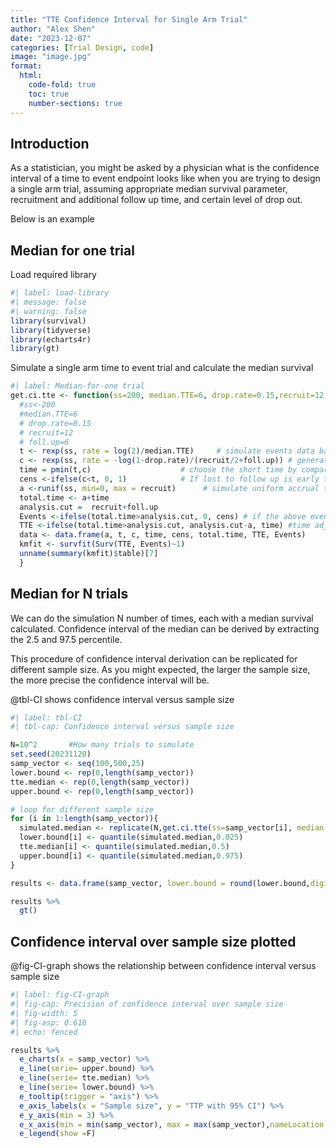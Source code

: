 ```yaml
---
title: "TTE Confidence Interval for Single Arm Trial"
author: "Alex Shen"
date: "2023-12-07"
categories: [Trial Design, code]
image: "image.jpg"
format:
  html:
    code-fold: true
    toc: true
    number-sections: true
---
```


## Introduction

As a statistician, you might be asked by a physician what is the confidence interval of a time to event endpoint looks like when you are trying to design a single arm trial, assuming appropriate median survival parameter, recruitment and additional follow up time, and certain level of drop out.

Below is an example

## Median for one trial

Load required library

```r
#| label: load-library
#| message: false
#| warning: false
library(survival)
library(tidyverse)
library(echarts4r)
library(gt)
```

Simulate a single arm time to event trial and calculate the median survival

```r
#| label: Median-for-one trial
get.ci.tte <- function(ss=200, median.TTE=6, drop.rate=0.15,recruit=12,foll.up=6){
  #ss<-200
  #median.TTE=6
  # drop.rate=0.15 
  # recruit=12
  # foll.up=6
  t <- rexp(ss, rate = log(2)/median.TTE)     # simulate events data based on median TTE
  c <- rexp(ss, rate = -log(1-drop.rate)/(recruit/2+foll.up)) # generate lost ot followu up with median exposure time
  time = pmin(t,c)                    # choose the short time by comparing t and c
  cens <-ifelse(c<t, 0, 1)            # If lost to follow up is early than the events,then set it as censor
  a <-runif(ss, min=0, max = recruit)      # simulate uniform accrual time
  total.time <- a+time
  analysis.cut =  recruit+foll.up                   
  Events <-ifelse(total.time>analysis.cut, 0, cens) # if the above events or censor is later than analysis cut off, then set it to censor
  TTE <-ifelse(total.time>analysis.cut, analysis.cut-a, time) #time adjust due to administrative censoring
  data <- data.frame(a, t, c, time, cens, total.time, TTE, Events)
  kmfit <- survfit(Surv(TTE, Events)~1)  
  unname(summary(kmfit)$table)[7]
  }
```

## Median for N trials

We can do the simulation N number of times, each with a median survival calculated. Confidence interval of the median can be derived by extracting the 2.5 and 97.5 percentile.

This procedure of confidence interval derivation can be replicated for different sample size. As you might expected, the larger the sample size, the more precise the confidence interval will be.

@tbl-CI shows confidence interval versus sample size

```r
#| label: tbl-CI
#| tbl-cap: Confidence interval versus sample size

N=10^2       #How many trials to simulate
set.seed(20231120)
samp_vector <- seq(100,500,25)
lower.bound <- rep(0,length(samp_vector))
tte.median <- rep(0,length(samp_vector))
upper.bound <- rep(0,length(samp_vector))

# loop for different sample size
for (i in 1:length(samp_vector)){
  simulated.median <- replicate(N,get.ci.tte(ss=samp_vector[i], median.TTE=6, drop.rate=0.15,recruit=12,foll.up=6)) # N median calculated out of N trials
  lower.bound[i] <- quantile(simulated.median,0.025)
  tte.median[i] <- quantile(simulated.median,0.5)
  upper.bound[i] <- quantile(simulated.median,0.975)
}

results <- data.frame(samp_vector, lower.bound = round(lower.bound,digits=2), tte.median=round(tte.median,digits=2), upper.bound=round(upper.bound,digits=2))

results %>% 
  gt()
```

## Confidence interval over sample size plotted

@fig-CI-graph shows the relationship between confidence interval versus sample size

```r
#| label: fig-CI-graph
#| fig-cap: Precision of confidence interval over sample size
#| fig-width: 5
#| fig-asp: 0.618
#| echo: fenced

results %>% 
  e_charts(x = samp_vector) %>% 
  e_line(serie= upper.bound) %>%  
  e_line(serie= tte.median) %>% 
  e_line(serie= lower.bound) %>% 
  e_tooltip(trigger = "axis") %>% 
  e_axis_labels(x = "Sample size", y = "TTP with 95% CI") %>% 
  e_y_axis(min = 3) %>% 
  e_x_axis(min = min(samp_vector), max = max(samp_vector),nameLocation = "center",nameGap = 30) %>% 
  e_legend(show =F)
```
